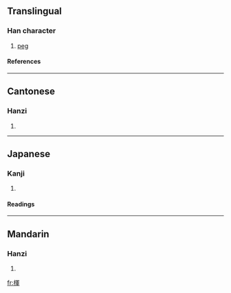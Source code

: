 ==Translingual==
===Han character===
{{Han char|rn=75|rad=木|as=09|sn=13|four=4795<sub>0</sub>|canj=木月十十 (DBJJ)}}
# [[peg]]
====References====
{{Han ref|kx=0538.380|dkj=15118|dj=0926.140|hdz=21256.040|uh=694E|ud=26958|bh=DDCC|bd=56780}}

----
==Cantonese==
===Hanzi===
{{yue-hanzi|jyut=|y=fai1}}
# {{defn|Cantonese}}

----
==Japanese==
===Kanji===
{{ja-kanji|grade=|rs=木09}}
# {{defn|Japanese}} 
====Readings====
{{ja-readings|on=[[こん]] (kon), [[ごん]] (gon), [[き]] (ki), [[くん]] (kun)|kun=[[から]] (kara), [[すき]] (suki)}}

----
==Mandarin==
===Hanzi===
{{cmn-hanzi|pin=[[hún]] (hun2)|wg=hun<sup>2</sup>}}
# {{defn|Mandarin}}

[[fr:楎]]